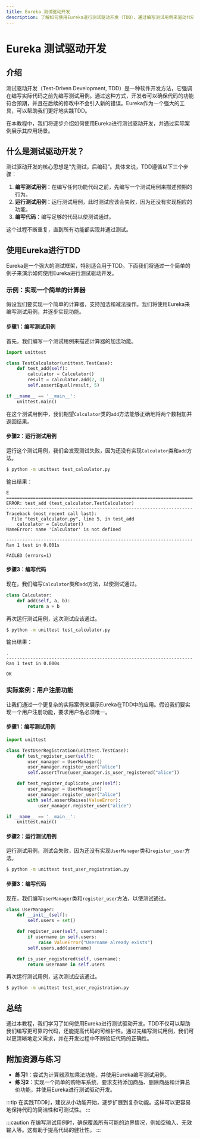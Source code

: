 ```yaml
---
title: Eureka 测试驱动开发
description: 了解如何使用Eureka进行测试驱动开发（TDD），通过编写测试用例来驱动代码的实现，确保代码的可靠性和可维护性。
---
```


# Eureka 测试驱动开发

## 介绍

测试驱动开发（Test-Driven Development, TDD）是一种软件开发方法，它强调在编写实际代码之前先编写测试用例。通过这种方式，开发者可以确保代码的功能符合预期，并且在后续的修改中不会引入新的错误。Eureka作为一个强大的工具，可以帮助我们更好地实践TDD。

在本教程中，我们将逐步介绍如何使用Eureka进行测试驱动开发，并通过实际案例展示其应用场景。

## 什么是测试驱动开发？

测试驱动开发的核心思想是“先测试，后编码”。具体来说，TDD遵循以下三个步骤：

1. **编写测试用例**：在编写任何功能代码之前，先编写一个测试用例来描述预期的行为。
2. **运行测试用例**：运行测试用例，此时测试应该会失败，因为还没有实现相应的功能。
3. **编写代码**：编写足够的代码以使测试通过。

这个过程不断重复，直到所有功能都实现并通过测试。

## 使用Eureka进行TDD

Eureka是一个强大的测试框架，特别适合用于TDD。下面我们将通过一个简单的例子来演示如何使用Eureka进行测试驱动开发。

### 示例：实现一个简单的计算器

假设我们要实现一个简单的计算器，支持加法和减法操作。我们将使用Eureka来编写测试用例，并逐步实现功能。

#### 步骤1：编写测试用例

首先，我们编写一个测试用例来描述计算器的加法功能。

```python
import unittest

class TestCalculator(unittest.TestCase):
    def test_add(self):
        calculator = Calculator()
        result = calculator.add(2, 3)
        self.assertEqual(result, 5)

if __name__ == '__main__':
    unittest.main()
```

在这个测试用例中，我们期望`Calculator`类的`add`方法能够正确地将两个数相加并返回结果。

#### 步骤2：运行测试用例

运行这个测试用例，我们会发现测试失败，因为还没有实现`Calculator`类和`add`方法。

```bash
$ python -m unittest test_calculator.py
```

输出结果：

```
E
======================================================================
ERROR: test_add (test_calculator.TestCalculator)
----------------------------------------------------------------------
Traceback (most recent call last):
  File "test_calculator.py", line 5, in test_add
    calculator = Calculator()
NameError: name 'Calculator' is not defined

----------------------------------------------------------------------
Ran 1 test in 0.001s

FAILED (errors=1)
```

#### 步骤3：编写代码

现在，我们编写`Calculator`类和`add`方法，以使测试通过。

```python
class Calculator:
    def add(self, a, b):
        return a + b
```

再次运行测试用例，这次测试应该通过。

```bash
$ python -m unittest test_calculator.py
```

输出结果：

```
.
----------------------------------------------------------------------
Ran 1 test in 0.000s

OK
```

### 实际案例：用户注册功能

让我们通过一个更复杂的实际案例来展示Eureka在TDD中的应用。假设我们要实现一个用户注册功能，要求用户名必须唯一。

#### 步骤1：编写测试用例

```python
import unittest

class TestUserRegistration(unittest.TestCase):
    def test_register_user(self):
        user_manager = UserManager()
        user_manager.register_user("alice")
        self.assertTrue(user_manager.is_user_registered("alice"))

    def test_register_duplicate_user(self):
        user_manager = UserManager()
        user_manager.register_user("alice")
        with self.assertRaises(ValueError):
            user_manager.register_user("alice")

if __name__ == '__main__':
    unittest.main()
```

#### 步骤2：运行测试用例

运行测试用例，测试会失败，因为还没有实现`UserManager`类和`register_user`方法。

```bash
$ python -m unittest test_user_registration.py
```

#### 步骤3：编写代码

现在，我们编写`UserManager`类和`register_user`方法，以使测试通过。

```python
class UserManager:
    def __init__(self):
        self.users = set()

    def register_user(self, username):
        if username in self.users:
            raise ValueError("Username already exists")
        self.users.add(username)

    def is_user_registered(self, username):
        return username in self.users
```

再次运行测试用例，这次测试应该通过。

```bash
$ python -m unittest test_user_registration.py
```

## 总结

通过本教程，我们学习了如何使用Eureka进行测试驱动开发。TDD不仅可以帮助我们编写更可靠的代码，还能提高代码的可维护性。通过先编写测试用例，我们可以更清晰地定义需求，并在开发过程中不断验证代码的正确性。

## 附加资源与练习

- **练习1**：尝试为计算器添加乘法功能，并使用Eureka编写测试用例。
- **练习2**：实现一个简单的购物车系统，要求支持添加商品、删除商品和计算总价功能，并使用Eureka进行测试驱动开发。

:::tip
在实践TDD时，建议从小功能开始，逐步扩展到复杂功能。这样可以更容易地保持代码的简洁性和可测试性。
:::

:::caution
在编写测试用例时，确保覆盖所有可能的边界情况，例如空输入、无效输入等。这有助于提高代码的健壮性。
:::